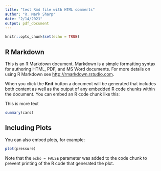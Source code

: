 ```yaml
---
title: "test Rmd file with HTML comments"
author: "R. Mark Sharp"
date: "2/14/2021"
output: pdf_document
---
```


```r
knitr::opts_chunk$set(echo = TRUE)
```

## R Markdown

This is an R Markdown document. Markdown is a simple formatting syntax for authoring HTML, PDF, and MS Word documents. For more details on using R Markdown see <http://rmarkdown.rstudio.com>.

<!-- RMS This is a comment that I want to notice later. To help others see it,
 I decided to write more words than are needed.
-->

When you click the **Knit** button a document will be generated that includes both content as well as the output of any embedded R code chunks within the document. You can embed an R code chunk like this:

<!-- TJH When I see this I get to think of the best coworker ever.
-->

<!-- SRR When I see this I get to think of the best coworker ever. -->
<!-- I am not thinking of much here -->

This is more text

<!-- RMS 
Let's count this one
-->

<!--
RMS I am counting this too. -->


```r
summary(cars)
```

## Including Plots

You can also embed plots, for example:

```r
plot(pressure)
```

Note that the `echo = FALSE` parameter was added to the code chunk to prevent printing of the R code that generated the plot.
